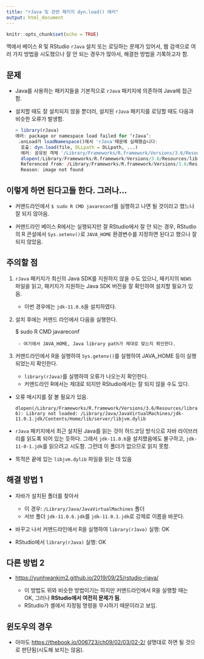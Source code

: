 ```yaml
---
title: "rJava 및 관련 패키지 dyn.load() 에러"
output: html_document
---
```


```r
knitr::opts_chunk$set(echo = TRUE)
```

맥에서 베이스 R 및 RStudio `rJava` 설치 또는 로딩하는 문제가 있어서, 웹 검색으로 여러 가지 방법을 시도했으나 잘 안 되는 경우가 많아서, 해결한 방법을 기록하고자 함.


## 문제 

- Java를 사용하는 패키지들을 기본적으로 `rJava` 패키지에 의존하여 Java에 접근함.

- 설치할 때도 잘 설치되지 않을 뿐더러, 설치된 `rJava` 패키지를 로딩할 때도 다음과 비슷한 오류가 발생함.

  ```r
  > library(rJava)
  에러: package or namespace load failed for ‘rJava’:
   .onLoad가 loadNamespace()에서 'rJava'때문에 실패했습니다:
    호출: dyn.load(file, DLLpath = DLLpath, ...)
    에러: 공유된 객체 '/Library/Frameworks/R.framework/Versions/3.6/Resources/library/rJava/libs/rJava.so'를 로드 할 수 없습니다:
    dlopen(/Library/Frameworks/R.framework/Versions/3.6/Resources/library/rJava/libs/rJava.so, 6): Library not loaded: /Library/Java/JavaVirtualMachines/jdk-11.0.1.jdk/Contents/Home/lib/server/libjvm.dylib
    Referenced from: /Library/Frameworks/R.framework/Versions/3.6/Resources/library/rJava/libs/rJava.so
    Reason: image not found
  ```

## 이렇게 하면 된다고들 한다. 그러나...

- 커맨드라인에서 `$ sudo R CMD javareconf`를 실행하고 나면 될 것이라고 했느나 잘 되지 않아음.

- 커맨드라인 베이스 R에서는 실행되지만 잘 RStudio에서 잘 안 되는 경우, RStudio의 R 콘설에서 `Sys.setenv()`로 `JAVA_HOME` 환경변수를 지정하면 된다고 했으나 잘 되지 않았음.

## 주의할 점 

1. `rJava` 패키지가 최신의 Java SDK를 지원하지 않을 수도 있으니, 패키지의 `NEWS` 파일을 읽고, 패키지가 지원하는 Java SDK 버전을 잘 확인하여 설치할 필요가 있음.

	- 이번 경우에는 `jdk-11.0.6`을 설치하였다. 

1. 설치 후에는 커맨드 라인에서 다음을 실행한다. 

	$ sudo R CMD javareconf

		- 여기에서 JAVA_HOME, Java library path가 제대로 맞는지 확인한다. 

1. 커맨드라인에서 R을 실행하여 `Sys.getenv()`를 실행하여 JAVA_HOME 등이 실행되었는지 확인한다.
	+ `library(rJava)`를 실행하여 오류가 나오는지 확인한다. 
	+ 커맨드라인 R에서는 제대로 되지만 RStudio에서는 잘 되지 않을 수도 있다. 

- 오류 메시지를 잘 볼 필요가 있음. 

  ```
  dlopen(/Library/Frameworks/R.framework/Versions/3.6/Resources/library/rJava/libs/rJava.so, 6): Library not loaded: /Library/Java/JavaVirtualMachines/jdk-11.0.1.jdk/Contents/Home/lib/server/libjvm.dylib
  ```

- `rJava` 패키지에서 최근 설치된 Java를 읽는 것이 하드코딩 방식으로 자바 라이브러리를 읽도록 되어 있는 듯하다. 그래서 `jdk-11.0.6`을 설치했음에도 불구하고, `jdk-11-0-1.jdk`를 읽으려고 시도함. 그런데 이 폴더가 없으므로 읽지 못함.

- 목적은 끝에 있는 `libjvm.dylib` 파일을 읽는 데 있음


## 해결 방법 1

- 자바가 설치된 폴더를 찾아서 
	+ 이 경우: `/Library/Java/JavaVirtualMachines` 폴더 
	+ 서브 폴더 `jdk-11.0.6.jdk`를 `jdk-11.0.1.jdk`로 강제로 이름을 바꾼다. 

- 바꾸고 나서 커맨드라인에서 R을 실행하여 `library(rJava)` 실행: OK

- RStudio에서 `library(rJava)` 실행: OK

## 다른 방법 2

- <https://yunhwankim2.github.io/2019/09/25/rstudio-rjava/>

  - 이 방법도 위와 비슷한 방법이기는 하지만 커맨드라인에서 R을 실행할 때는 OK, 그러나 **RStudio에서 여전히 문제가 됨**. 
  - RStudio가 셸에서 지정됨 명령을 무시하기 때문이라고 보임.


## 윈도우의 경우 

- 아마도 <https://thebook.io/006723/ch09/02/03/02-2/> 설명대로 하면 될 것으로 판단됨(시도해 보지는 않음).



